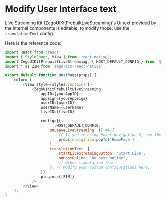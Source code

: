 # Modify User Interface text


Live Streaming Kit (ZegoUIKitPrebuiltLiveStreaming)'s UI text provided by the internal components is editable, to modify those, use the `translationText` config.

Here is the reference code:

```js
import React from 'react';
import { StyleSheet, View } from 'react-native';
import ZegoUIKitPrebuiltLiveStreaming, { HOST_DEFAULT_CONFIG } from '@zegocloud/zego-uikit-prebuilt-live-streaming-rn';
import * as ZIM from 'zego-zim-react-native';

export default function HostPage(props) {
    return (
        <View style={styles.container}>
            <ZegoUIKitPrebuiltLiveStreaming
                appID={yourAppID}
                appSign={yourAppSign}
                userID={userID}
                userName={userName}
                liveID={liveID}

                config={{
                    ...HOST_DEFAULT_CONFIG,
                    onLeaveLiveStreaming: () => {
                        // If you're using React Navigation 6, use the navigate method instead of popTo.
                        props.navigation.popTo('HomePage')
                    },
                    translationText: {
                        startLiveStreamingButton: 'Start Live',
                        noHostOnline: "No host online",
                        // Other translation text
                    }, // Modify your custom configurations here.
                }}
                plugins={[ZIM]}
            />
        </View>
    );
}
```
